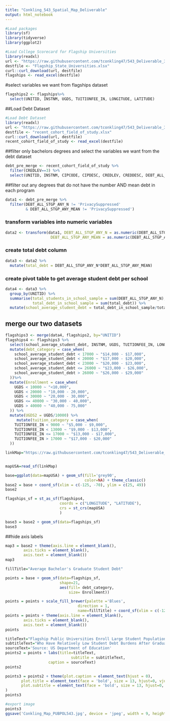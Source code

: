 ```yaml
---
title: "Conkling_543_Spatial_Map_Deliverable"
output: html_notebook
---
```


```r
#Load packages
library(sf)
library(tidyverse)
library(ggplot2)
```


```r
#Load College Scorecard for Flagship Universities
library(readxl)
url <- "https://raw.githubusercontent.com/tconkling47/543_Deliverable_3_Map/main/Flagship_State_Universities.xlsx"
destfile <- "Flagship_State_Universities.xlsx"
curl::curl_download(url, destfile)
flagships <- read_excel(destfile)
```
#select variables we want from flagships dataset
```r
flagships2 <- flagships%>%
  select(UNITID, INSTNM, UGDS, TUITIONFEE_IN, LONGITUDE, LATITUDE)
```

##Load Debt Dataset
```r
#Load Debt Dataset
library(readxl)
url <- "https://raw.githubusercontent.com/tconkling47/543_Deliverable_3_Map/main/recent_cohort_field_of_study.xlsx"
destfile <- "recent_cohort_field_of_study.xlsx"
curl::curl_download(url, destfile)
recent_cohort_field_of_study <- read_excel(destfile)
```

##filter only bachelors degrees and select the variables we want from the debt dataset
```r
debt_pre_merge <- recent_cohort_field_of_study %>%
  filter(CREDLEV==3) %>%
  select(UNITID, INSTNM, CIPCODE, CIPDESC, CREDLEV, CREDDESC, DEBT_ALL_STGP_ANY_N, DEBT_ALL_STGP_ANY_MEAN)
```
 
##filter out any degrees that do not have the number AND mean debt in each program
```r
data1 <- debt_pre_merge %>%
  filter(DEBT_ALL_STGP_ANY_N != 'PrivacySuppressed' 
         & DEBT_ALL_STGP_ANY_MEAN != 'PrivacySuppressed')
```

### transform variables into numeric variables
```r
data2 <- transform(data1, DEBT_ALL_STGP_ANY_N = as.numeric(DEBT_ALL_STGP_ANY_N),
                    DEBT_ALL_STGP_ANY_MEAN = as.numeric(DEBT_ALL_STGP_ANY_MEAN))
```

### create total debt column
```r
data3 <- data2 %>%
  mutate(total_debt = DEBT_ALL_STGP_ANY_N*DEBT_ALL_STGP_ANY_MEAN)
```

### create pivot table to get average student debt per school
```r
data4 <- data3 %>%
  group_by(UNITID) %>%
  summarise(total_students_in_school_sample = sum(DEBT_ALL_STGP_ANY_N),
            total_debt_in_school_sample = sum(total_debt)) %>%
  mutate(school_average_student_debt = total_debt_in_school_sample/total_students_in_school_sample)
```

## merge our two datasets
```r
flagships3 <- merge(data4, flagships2, by="UNITID")
flagships4 <- flagships3 %>%
  select(school_average_student_debt, INSTNM, UGDS, TUITIONFEE_IN, LONGITUDE, LATITUDE) %>%
  mutate(debt_category = case_when(
    school_average_student_debt < 17000 ~ "$14,000 - $17,000",
    school_average_student_debt < 20000 ~ "$17,000 - $20,000",
    school_average_student_debt < 23000 ~ "$20,000 - $23,000",
    school_average_student_debt <= 26000 ~ "$23,000 - $26,000",
    school_average_student_debt > 26000 ~ "$26,000 - $29,000"
  ))%>%
  mutate(Enrollment = case_when(
    UGDS < 10000 ~ "<10,000",
    UGDS < 20000 ~ "10,000 - 20,000",
    UGDS < 30000 ~ "20,000 - 30,000",
    UGDS <= 40000 ~ "30,000 - 40,000",
    UGDS > 40000 ~ "40,000 - 75,000"
  )) %>%
  mutate(UGDS2 = UGDS/10000) %>%
     mutate(tuition_category = case_when(
    TUITIONFEE_IN < 9000 ~ "$5,000 - $9,000",
    TUITIONFEE_IN < 13000 ~ "$9,000 - $13,000",
    TUITIONFEE_IN <= 17000 ~ "$13,000 - $17,000",
    TUITIONFEE_IN > 17000 ~ "$17,000 - $20,000"
  ))
```



```r
linkMap="https://raw.githubusercontent.com/tconkling47/543_Deliverable_3_Map/main/states.geojson" 


mapUSA=read_sf(linkMap)
```

```r
base=ggplot(data=mapUSA) + geom_sf(fill='grey90',
                                   color=NA) + theme_classic()
base2 = base + coord_sf(xlim = c(-125, -70), ylim = c(25, 49))
base2
```

```r
flagships_sf = st_as_sf(flagships4,
                        coords = c("LONGITUDE", "LATITUDE"),
                        crs = st_crs(mapUSA)
                        )
```

```r
base3 = base2 + geom_sf(data=flagships_sf)
base3
```

##hide axis labels
```r
map3 = base2 + theme(axis.line = element_blank(),
        axis.ticks = element_blank(),
        axis.text = element_blank())
map3
```




```r
fillTitle="Average Bachelor's Graduate Student Debt"

points = base + geom_sf(data=flagships_sf,
                        shape=21,
                        aes(fill= debt_category,
                            size= Enrollment))

points = points + scale_fill_brewer(palette ='Blues',
                                direction = 1,
                                name=fillTitle) + coord_sf(xlim = c(-125, -70), ylim = c(25, 49))
points = points + theme(axis.line = element_blank(),
        axis.ticks = element_blank(),
        axis.text = element_blank())
points
```

```r
titleText="Flagship Public Universities Enroll Large Student Populations"
subtitleText="Who Have Relatively Low Student Debt Burdens After Graduation"
sourceText='Source: US Department of Education'
points2 = points + labs(title=titleText,
                             subtitle = subtitleText,
                   caption = sourceText)
points2
```

```r
points3 = points2 + theme(plot.caption = element_text(hjust = 0),
       plot.title = element_text(face = 'bold', size = 13, hjust=0, vjust = 0),
       plot.subtitle = element_text(face = 'bold', size = 13, hjust=0, vjust=0)
)
points3
```

```r
#export image
points3
ggsave('Conkling_Map_PUBPOL543.jpg', device = 'jpeg', width = 9, height = 4, dpi = 300)
```